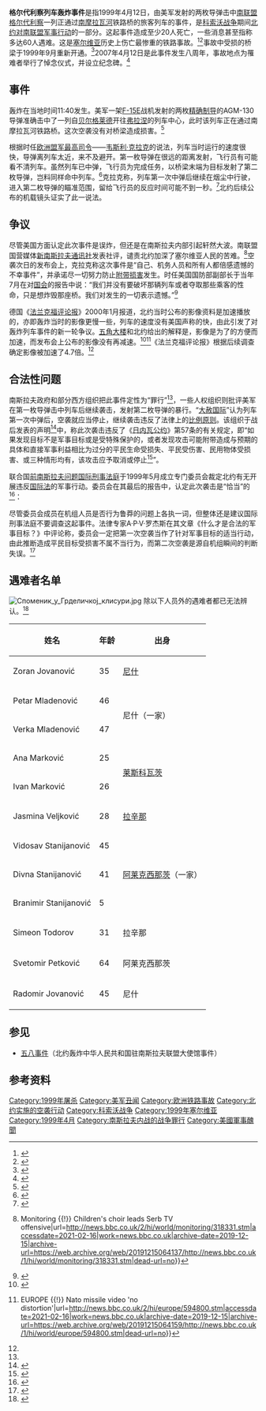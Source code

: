 {{军事行动信息框
|title=格尔代利察列车轰炸事件
|image= Грделичка клисура мост.JPG
|caption=被轰炸的铁路桥和旁边的遇难者纪念碑
|location={{flag|FR Yugoslavia}}[[格尔代利察|格尔代利察]]<br>（今属[[塞尔维亚|塞尔维亚]]）
|map_type=Serbia
|map_label=
|map_caption=轰炸发生的位置
|coordinates={{coord|42.87697|22.085953|display=inline,title}}
|target=铁路桥
|date={{start date|1999|04|12}}
|time=11:40
|timezone=[[UTC+1|UTC+1]]
|type=导弹轰炸
|fatalities=
{{collapsible list|title=多种说法|1=20人死亡或失踪（据[[人权观察|人权观察]]）<ref name="HRWref">{{cite web|url=http://www.refworld.org/docid/3ae6a86b0.html#P760_175406|title=Human Rights Watch: ''Kosovo: Civilian Deaths in the NATO Air Campaign''|date=February 1, 2000|access-date=July 17, 2017|archive-date=2019-04-02|archive-url=https://web.archive.org/web/20190402222949/https://www.refworld.org/docid/3ae6a86b0.html#P760_175406|dead-url=no}}</ref>|2=50人死亡（据[[南通社|南通社]]）<ref name="HRWref"/>|3=55－60人死亡（据《[[爱尔兰时报|爱尔兰时报]]》）<ref name="Litany">{{cite web|url=https://www.irishtimes.com/news/a-long-litany-of-nato-mistakes-hits-a-new-low-1.182923|title=The Irish Times: ''A long litany of NATO mistakes hits a new low''|date=May 10, 1999|access-date=July 17, 2017|archive-date=2019-02-20|archive-url=https://web.archive.org/web/20190220181333/https://www.irishtimes.com/news/a-long-litany-of-nato-mistakes-hits-a-new-low-1.182923|dead-url=no}}</ref><ref name="CP">{{cite web|url=https://www.counterpunch.org/1999/06/15/who-nato-killed/|author=Jeffrey St. Clair, Alexander Cockburn|title=CounterPunch: ''Who NATO Killed''|date=June 15, 1999|access-date=July 17, 2017|archive-date=2021-01-26|archive-url=https://web.archive.org/web/20210126070547/https://www.counterpunch.org/1999/06/15/who-nato-killed/|dead-url=no}}</ref>}}
|instigator=[[北约|北约]]
|conflict=[[科索沃战争|科索沃战争]]
}}{{Campaignbox 科索沃战争}}

'''格尔代利察列车轰炸事件'''是指1999年4月12日，由美军发射的两枚导弹击中[[南联盟|南联盟]][[格爾代利察|格尔代利察]]一列正通过[[南摩拉瓦河|南摩拉瓦河]]铁路桥的旅客列车的事件，是[[科索沃战争|科索沃战争]]期间[[北约轰炸南斯拉夫|北约对南联盟军事行动]]的一部分。这起事件造成至少20人死亡，一些消息甚至指称多达60人遇难。这是[[塞尔维亚|塞尔维亚]]历史上伤亡最惨重的铁路事故。<ref>{{Cite web|title=Grdelica: Obeleženo 15 godina od raketiranja putničkog voza|url=https://www.novosti.rs/vesti/naslovna/drustvo/aktuelno.290.html:487049-Grdelica-Obelezeno-15-godina-od-raketiranja-putnickog-voza|accessdate=2021-02-16|work=NOVOSTI|language=sr|archive-date=2019-11-29|archive-url=https://web.archive.org/web/20191129154842/http://www.novosti.rs/vesti/naslovna/drustvo/aktuelno.290.html:487049-Grdelica-Obelezeno-15-godina-od-raketiranja-putnickog-voza|dead-url=no}}</ref><ref>{{Cite web|title=|url=http://www.rts.rs/page/stories/ci/story/1/%D0%A1%D1%80%D0%B1%D0%B8%D1%98%D0%B0/625331/%D0%93%D0%BE%D0%B4%D0%B8%D1%88%D1%9A%D0%B8%D1%86%D0%B0+%D1%81%D1%82%D1%80%D0%B0%D0%B4%D0%B0%D1%9A%D0%B0+%D0%93%D1%80%D0%B4%D0%B5%D0%BB%D0%B8%D1%87%D0%BA%D0%B8%D1%85+%D0%B6%D1%80%D1%82%D0%B0%D0%B2%D0%B0.html|accessdate=|author=|date=2010-04-12|format=|publisher=RTS|language=sr|script-title=sr:Годишњица бомбардовања моста у Грделици|archive-date=2019-03-27|archive-url=https://web.archive.org/web/20190327090401/http://www.rts.rs/page/stories/ci/story/1/%D0%A1%D1%80%D0%B1%D0%B8%D1%98%D0%B0/625331/%D0%93%D0%BE%D0%B4%D0%B8%D1%88%D1%9A%D0%B8%D1%86%D0%B0+%D1%81%D1%82%D1%80%D0%B0%D0%B4%D0%B0%D1%9A%D0%B0+%D0%93%D1%80%D0%B4%D0%B5%D0%BB%D0%B8%D1%87%D0%BA%D0%B8%D1%85+%D0%B6%D1%80%D1%82%D0%B0%D0%B2%D0%B0.html|dead-url=no}}</ref>事故中受损的桥梁于1999年9月重新开通。<ref>{{Cite news|url=|title=Reconstruction of rail bridge in Grdelica Gorge|author=|date=1999-09-15|work=Borba English daily|publisher=|accessdate=|language=|format=}}</ref>2007年4月12日是此事件发生八周年，事故地点为罹难者举行了悼念仪式，并设立纪念碑。<ref>{{Cite web|title=News|url=http://www.serbianrailways.com/system/en/home/newsplus/viewsingle/_params/newsplus_news_id/10722.html|accessdate=|author=Serbian Railways|date=|year=2007|format=|publisher=|language=en|archiveurl=https://archive.is/20120909105215/http://www.serbianrailways.com/system/en/home/newsplus/viewsingle/_params/newsplus_news_id/10722.html|archivedate=2012-09-09|dead-url=yes}}</ref>

== 事件 ==
轰炸在当地时间11:40发生。美军一架[[F-15E打擊鷹式戰鬥轟炸機|F-15E]]战机发射的两枚[[精确制导武器|精确制导]]的AGM-130导弹准确击中了一列自[[贝尔格莱德|贝尔格莱德]]开往[[弗拉涅|弗拉涅]]的列车中心，此时该列车正在通过南摩拉瓦河铁路桥。这次空袭没有对桥梁造成损害。<ref>{{Cite book|chapter=|url=https://www.worldcat.org/oclc/52920480|publisher=Birkhäuser|date=2003|location=Basel|isbn=3-7643-1634-9|oclc=52920480|editor-first=Bernhelm|editor-last=Booss|editor-first2=Jens|editor-last2=Høyrup|title=More or Less Exposed Non-combatants and Civilian Objects under the conditions of 'Modern Warfare'|year=|pages=287|work=Mathematics and war}}</ref>

根据时任[[欧洲盟军最高司令部|欧洲盟军最高司令]]——[[韦斯利·克拉克|韦斯利·克拉克]]的说法，列车当时运行的速度很快，导弹离列车太近，来不及避开。第一枚导弹在很远的距离发射，飞行员有可能看不清列车。虽然列车已中弹，飞行员为完成任务，以桥梁末端为目标发射了第二枚导弹，岂料同样命中列车。<ref>{{Cite web|title=NATO Speech: Press Conference SACEUR, NATO HQ, 13 April 1999|url=https://www.nato.int/kosovo/press/p990413a.htm|accessdate=2021-02-16|work=www.nato.int|archive-date=2016-09-14|archive-url=https://web.archive.org/web/20160914183205/http://www.nato.int/kosovo/press/p990413a.htm|dead-url=no}}</ref>克拉克称，列车第一次中弹后继续在烟尘中行驶，进入第二枚导弹的瞄准范围，留给飞行员的反应时间可能不到一秒。<ref name=":0">{{Cite web|title=Film NATO iz Grdeličke klisure ubrzan skoro pet puta|url=http://arhiva.glas-javnosti.rs/arhiva/2000/01/20/srpski/P00011902.shtm|accessdate=2021-02-16|author=|date=|format=|work=arhiva.glas-javnosti.rs|publisher=|language=sr|archive-date=2009-04-27|archive-url=https://web.archive.org/web/20090427151720/http://arhiva.glas-javnosti.rs/arhiva/2000/01/20/srpski/P00011902.shtm|dead-url=no}}</ref>北约后续公布的机载镜头证实了此一说法。

== 争议 ==
尽管美国方面认定此次事件是误炸，但还是在南斯拉夫内部引起轩然大波。南联盟国营媒体[[新南斯拉夫通訊社|新南斯拉夫通讯社]]发表社评，谴责北约加深了塞尔维亚人民的苦难。<ref name=":1">{{Cite web|title=BBC News {{!}} Monitoring {{!}} Children's choir leads Serb TV offensive|url=http://news.bbc.co.uk/2/hi/world/monitoring/318331.stm|accessdate=2021-02-16|work=news.bbc.co.uk|archive-date=2019-12-15|archive-url=https://web.archive.org/web/20191215064137/http://news.bbc.co.uk/1/hi/world/monitoring/318331.stm|dead-url=no}}</ref>空袭次日的发布会上，克拉克称这次事件是“自己、机务人员和所有人都倍感遗憾的不幸事件”，并承诺尽一切努力防止[[附帶損害|附带损害]]发生。时任美国国防部副部长{{Le|约翰·哈姆雷|John Hamre}}于当年7月在对[[美国国会|国会]]的报告中说：“我们并没有要破坏那辆列车或者夺取那些乘客的性命，只是想炸毁那座桥。我们对发生的一切表示遗憾。”<ref>{{Cite web|title=Statement of the Honorable John J. Hamre, Deputy Secretary of Defense|url=http://www.dod.mil/dodgc/olc/docs/test99-7-22hamre.rtf|accessdate=|author=|date=1999-07-22|format=rtf|publisher=|language=|archive-date=2012-02-07|archive-url=https://web.archive.org/web/20120207161831/http://www.dod.mil/dodgc/olc/docs/test99-7-22hamre.rtf|dead-url=no}}</ref>

德国《[[法蘭克福評論報|法兰克福评论报]]》2000年1月报道，北约当时公布的影像资料是加速播放的，亦即轰炸当时的影像更慢一些，列车的速度没有美国声称的快，由此引发了对轰炸列车事件的新一轮争议。[[五角大楼|五角大楼]]和北约给出的解释是，影像是为了{{Le|轰炸损害评估|bomb damage assessment}}的方便而加速，而发布会上公布的影像没有再减速。<ref>{{Cite web|title="DefenseLink News Transcript: DoD News Briefing – Mr. Crowley, PDASD PA and RADM Quigley, DASD PA|url=http://www.defenselink.mil/transcripts/transcript.aspx?transcriptid=830|accessdate=2021-02-16|author=|date=2000-01-06|format=|work=|publisher=U.S. Department of Defense|language=en-US|archive-date=2009-07-29|archive-url=https://web.archive.org/web/20090729224349/http://www.defenselink.mil/transcripts/transcript.aspx?transcriptid=830|dead-url=no}}</ref><ref>{{Cite web|title=BBC News {{!}} EUROPE {{!}} Nato missile video 'no distortion'|url=http://news.bbc.co.uk/2/hi/europe/594800.stm|accessdate=2021-02-16|work=news.bbc.co.uk|archive-date=2019-12-15|archive-url=https://web.archive.org/web/20191215064159/http://news.bbc.co.uk/1/hi/world/europe/594800.stm|dead-url=no}}</ref>《法兰克福评论报》根据后续调查确定影像被加速了4.7倍。<ref name=":0" />

== 合法性问题 ==
南斯拉夫政府和部分西方组织把此事件定性为“罪行”<ref name=":1" />，一些人权组织则批评美军在第一枚导弹击中列车后继续袭击，发射第二枚导弹的暴行。“[[大赦国际|大赦国际]]”认为列车第一次中弹后，空袭就应当停止，继续袭击违反了法律上的[[比例原則|比例原则]]。该组织于战后发表的声明<ref>{{Cite web|title=NATO/Federal Republic of Yugoslavia: "Collateral damage" or unlawful killings|url=https://www.amnesty.org/ailib/intcam/kosovo/docs/nato_all.pdf|accessdate=|author=|date=|format=|publisher=Amnesty International|language=|archive-date=2009-11-10|archive-url=https://web.archive.org/web/20091110101647/http://www.amnesty.org/ailib/intcam/kosovo/docs/nato_all.pdf|dead-url=no}}</ref>中，称此次袭击违反了《[[日内瓦公约|日内瓦公约]]{{Le|日内瓦公约第一附加议定书|Protocol I|第一附加议定书}}》第57条的有关规定，即“如果发现目标不是军事目标或是受特殊保护的，或者发现攻击可能附带造成与预期的具体和直接军事利益相比为过分的平民生命受损失、平民受伤害、民用物体受损害、或三种情形均有，该攻击应予取消或停止<ref>{{Cite wikisource|title=日内瓦公约/1949年/附加议定书/第一附加议定书|author=|date=|wslanguage=zh|anchor=第五十七条 攻击时预防措施|chapter=}}</ref>”。

联合国[[前南斯拉夫问题国际刑事法庭|前南斯拉夫问题国际刑事法庭]]于1999年5月成立专门委员会裁定北约有无开展违反[[国际法|国际法]]的军事行动。委员会在其最后的报告中，认定此次袭击是“恰当”的<ref>{{Cite web|title=Final Report to the Prosecutor by the Committee Established to Review the NATO Bombing Campaign Against the Federal Republic of Yugoslavia|url=https://www.un.org/icty/pressreal/nato061300.htm|accessdate=|author=|date=|format=|publisher=|language=|archive-date=2009-08-06|archive-url=https://web.archive.org/web/20090806072638/http://www.un.org/icty/pressreal/nato061300.htm|dead-url=no}}</ref>：

{{cquote|1=委员会认为铁路桥是合法的军事目标，而美军无意瞄准列车。发射导弹的飞行员或者炮手瞄准了铁路桥，在第一颗导弹发射后的片刻间无法意识到列车的来临。第二次瞄准桥梁时，列车已经在桥上行驶，桥梁的长度约为50米。

（中略）

委员会认为，和第一次轰炸有关的信息并不足以为深入调查提供依据。}}
尽管委员会成员在机组人员是否行为鲁莽的问题上各执一词，但整体还是建议国际刑事法庭不要调查这起事件。法律专家A·P·V·罗杰斯在其文章《什么才是合法的军事目标？》中评论称，委员会一定把第一次空袭当作了针对军事目标的适当行动，由此推断造成平民目标受损害不属不当行为，而第二次空袭是源自机组瞬间的判断失误。<ref>{{Cite book|title=What is a legitimate military target?|last=Rogers|first=A.P.V.|publisher=Cambridge University Press|year=2005|isbn=0521845319|location=|pages=167|work=International Conflict and Security Law: Essays in Memory of Hilaire Mccoubrey,}}</ref>

== 遇难者名单 ==
[[File:Споменик_у_Грделичкој_клисури.jpg|thumb]]
除以下人员外的遇难者都已无法辨认。<ref>{{Cite book|url=https://www.worldcat.org/oclc/43482992|publisher=Federal Ministry of Foreign Affairs|location=Belgrade|isbn=86-7549-124-7|oclc=43482992|last=Yugoslavia. Savezno ministarstvo za inostrane poslove|title=Nato Crimes in Yugoslavia: Documentary Evidence, Volume 1|first=|year=1999|pages=307}}</ref>
{| class="wikitable" text-align="center" 
! 姓名 !!年龄 !!出身 
|-
|Zoran Jovanović ||35|| [[尼什|尼什]] 
|-
|Petar Mladenović ||46|| rowspan="2" |尼什（一家）
|-
| Verka Mladenović||47
|-
|Ana Marković||25|| rowspan="2" |[[莱斯科瓦茨|莱斯科瓦茨]]
|-
|Ivan Marković||26
|-
|Jasmina Veljković ||28||[[拉辛那州|拉辛那]]
|-
|Vidosav Stanijanović||45|| rowspan="3" |[[阿萊克西納茨|阿莱克西那茨]]（一家）
|-
|Divna Stanijanović||41
|-
|Branimir Stanijanović||5
|-
|Simeon Todorov||31||拉辛那
|-
|Svetomir Petković||64||阿莱克西那茨
|-
|Radomir Jovanović ||45 || 尼什
|}

== 参见 ==

* [[五八事件|五八事件]]（北约轰炸中华人民共和国驻南斯拉夫联盟大使馆事件）

== 参考资料 ==
{{Reflist}}

[[Category:1999年屠杀|Category:1999年屠杀]]
[[Category:美军丑闻|Category:美军丑闻]]
[[Category:欧洲铁路事故|Category:欧洲铁路事故]]
[[Category:北约实施的空袭行动|Category:北约实施的空袭行动]]
[[Category:科索沃战争|Category:科索沃战争]]
[[Category:1999年塞尔维亚|Category:1999年塞尔维亚]]
[[Category:1999年4月|Category:1999年4月]]
[[Category:南斯拉夫内战的战争罪行|Category:南斯拉夫内战的战争罪行]]
[[Category:美國軍事醜聞|Category:美國軍事醜聞]]